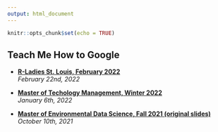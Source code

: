 ```yaml
---
output: html_document
---
```


```r
knitr::opts_chunk$set(echo = TRUE)
```

## **Teach Me How to Google**

* [**R-Ladies St. Louis, February 2022**](slides/RLadiesSTL-2022-02-22.html)  
*February 22nd, 2022*

* [**Master of Techology Management, Winter 2022**](slides/TMP-2022-01-06.html)  
*January 6th, 2022*

* [**Master of Environmental Data Science, Fall 2021 (original slides)**](slides/MEDS-2021-10-11.html)  
*October 10th, 2021*
